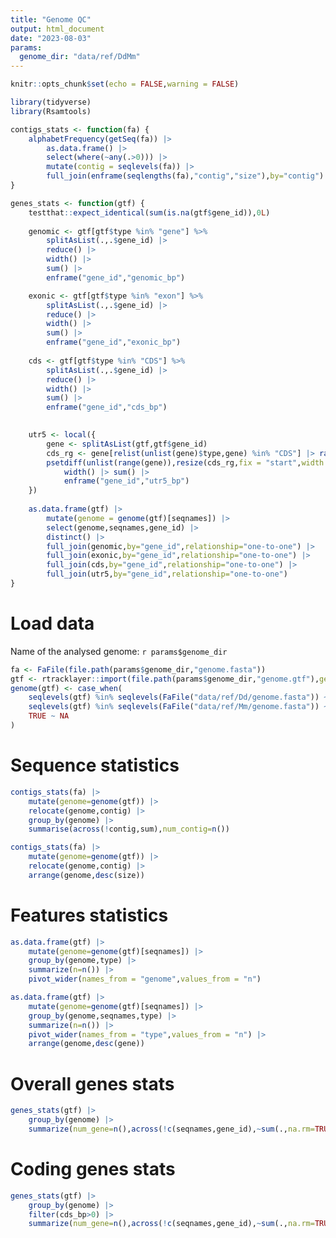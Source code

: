 ```yaml
---
title: "Genome QC"
output: html_document
date: "2023-08-03"
params:
  genome_dir: "data/ref/DdMm"
---
```


```r
knitr::opts_chunk$set(echo = FALSE,warning = FALSE)
```


```r
library(tidyverse)
library(Rsamtools)

contigs_stats <- function(fa) {
	alphabetFrequency(getSeq(fa)) |> 
		as.data.frame() |>
		select(where(~any(.>0))) |>
		mutate(contig = seqlevels(fa)) |>
		full_join(enframe(seqlengths(fa),"contig","size"),by="contig")
}

genes_stats <- function(gtf) {
	testthat::expect_identical(sum(is.na(gtf$gene_id)),0L)
	
	genomic <- gtf[gtf$type %in% "gene"] %>%
		splitAsList(.,.$gene_id) |>
		reduce() |>
		width() |>
		sum() |>
		enframe("gene_id","genomic_bp")

	exonic <- gtf[gtf$type %in% "exon"] %>%
		splitAsList(.,.$gene_id) |>
		reduce() |>
		width() |>
		sum() |>
		enframe("gene_id","exonic_bp")
	
	cds <- gtf[gtf$type %in% "CDS"] %>%
		splitAsList(.,.$gene_id) |>
		reduce() |>
		width() |>
		sum() |>
		enframe("gene_id","cds_bp")

	
	utr5 <- local({
		gene <- splitAsList(gtf,gtf$gene_id)
		cds_rg <- gene[relist(unlist(gene)$type,gene) %in% "CDS"] |> range()
		psetdiff(unlist(range(gene)),resize(cds_rg,fix = "start",width = 1e7)) |> 
			width() |> sum() |> 
			enframe("gene_id","utr5_bp")
	})
	
	as.data.frame(gtf) |>
		mutate(genome = genome(gtf)[seqnames]) |>
		select(genome,seqnames,gene_id) |>
		distinct() |>
		full_join(genomic,by="gene_id",relationship="one-to-one") |>
		full_join(exonic,by="gene_id",relationship="one-to-one") |>
		full_join(cds,by="gene_id",relationship="one-to-one") |>
		full_join(utr5,by="gene_id",relationship="one-to-one")
}
```


# Load data

Name of the analysed genome: `r params$genome_dir`

```r
fa <- FaFile(file.path(params$genome_dir,"genome.fasta"))
gtf <- rtracklayer::import(file.path(params$genome_dir,"genome.gtf"),genome=seqinfo(fa))
genome(gtf) <- case_when(
	seqlevels(gtf) %in% seqlevels(FaFile("data/ref/Dd/genome.fasta")) ~ "Dd",
	seqlevels(gtf) %in% seqlevels(FaFile("data/ref/Mm/genome.fasta")) ~ "Mm",
	TRUE ~ NA
)
```



# Sequence statistics
```r
contigs_stats(fa) |>
	mutate(genome=genome(gtf)) |>
	relocate(genome,contig) |>
	group_by(genome) |> 
	summarise(across(!contig,sum),num_contig=n())
```

```r
contigs_stats(fa) |>
	mutate(genome=genome(gtf)) |>
	relocate(genome,contig) |>
	arrange(genome,desc(size))
```



# Features statistics
```r
as.data.frame(gtf) |>
	mutate(genome=genome(gtf)[seqnames]) |>
	group_by(genome,type) |>
	summarize(n=n()) |>
	pivot_wider(names_from = "genome",values_from = "n")
```


```r
as.data.frame(gtf) |>
	mutate(genome=genome(gtf)[seqnames]) |>
	group_by(genome,seqnames,type) |>
	summarize(n=n()) |>
	pivot_wider(names_from = "type",values_from = "n") |>
	arrange(genome,desc(gene))
```


# Overall genes stats
```r
genes_stats(gtf) |>
	group_by(genome) |>
	summarize(num_gene=n(),across(!c(seqnames,gene_id),~sum(.,na.rm=TRUE)))
```


# Coding genes stats
```r
genes_stats(gtf) |>
	group_by(genome) |>
	filter(cds_bp>0) |>
	summarize(num_gene=n(),across(!c(seqnames,gene_id),~sum(.,na.rm=TRUE)))
```












